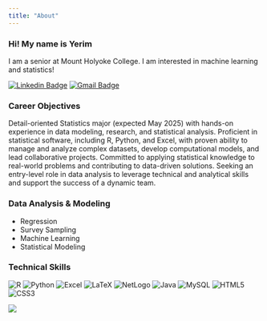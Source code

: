 ```yaml
---
title: "About"
---
```


### Hi! My name is Yerim

I am a senior at Mount Holyoke College. I am interested in machine learning and statistics!

[![Linkedin Badge](https://img.shields.io/badge/-LinkedIn-blue?style=for-the-badge&logo=Linkedin&logoColor=white&link=https://www.linkedin.com/in/yerimoh323/)](https://www.linkedin.com/in/yerimoh323/)
[![Gmail Badge](https://img.shields.io/badge/Gmail-d14836?style=for-the-badge&logo=Gmail&logoColor=white&link=mailto:yerim23oh@gmail.com)](mailto:yerim23oh@gmail.com)

### Career Objectives
Detail-oriented Statistics major (expected May 2025) with hands-on experience in data modeling, research, and statistical analysis.
Proficient in statistical software, including R, Python, and Excel, with proven ability to manage and analyze complex datasets, develop computational models, and lead collaborative projects.
Committed to applying statistical knowledge to real-world problems and contributing to data-driven solutions.
Seeking an entry-level role in data analysis to leverage technical and analytical skills and support the success of a dynamic team.

### Data Analysis & Modeling
- Regression
- Survey Sampling
- Machine Learning
- Statistical Modeling

### Technical Skills

![R](https://img.shields.io/badge/-R-165CAA?&logo=R)
![Python](https://img.shields.io/badge/-Python-FFD43B?&logo=Python)
![Excel](https://img.shields.io/badge/-Excel-1D6F42?&logo=Excel)
![LaTeX](https://img.shields.io/badge/-LaTeX-377E7F?&logo=latex)
![NetLogo](https://img.shields.io/badge/-NetLogo-D03A20?&logo=NetLogo)
![Java](https://img.shields.io/badge/-Java-323330?&logo=Java&logoColor=007396)
![MySQL](https://img.shields.io/badge/-MySQL-f29111?&logo=MySQL&logoColor=00758f)
![HTML5](https://img.shields.io/badge/-HTML-E34F26?style=flat-square&logo=html5&logoColor=white)
![CSS3](https://img.shields.io/badge/-CSS-1572B6?style=flat-square&logo=css)



![](IMG_0071.JPG)